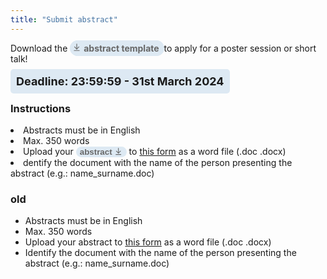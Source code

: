 ```yaml
---
title: "Submit abstract"
---
```



```{=html}
<div class="vacolo">
    <span class='cavolo'>Download the </span>
    <a href="Abstract_Template_Submisison.docx" download class="bottone-napoleone" alt='template download'>
        <svg xmlns="http://www.w3.org/2000/svg" width="24" height="24" viewBox="0 0 24 24" fill="none" stroke="currentColor" stroke-width="2" stroke-linecap="round" stroke-linejoin="round" class="lucide lucide-arrow-down-to-line"><path d="M12 17V3"/><path d="m6 11 6 6 6-6"/><path d="M19 21H5"/></svg>
        <strong>abstract template</strong>
    </a>
    <span class='cavolo'> to apply for a poster session or short talk!</span>
  </div>
<br>
<style>
  .vacolo {
    display : block;
  }
  .bottone-napoleone {
    border: 4px solid #dde9f3;
    border-radius: 50px;
    background-color: #dde9f3;
    color : #676767;
    align-items: center;
    text-decoration: none; 
  }
  .bottone-napoleone svg {
    width: 1em; /* Adjust this value to your needs */
    vertical-align: top;
  }
  .bottone-napoleone :hover {
    align-items: center;
    background-color: #dde9f3;
    /*font-size: 24px;*/
    color : #000000;
  }
  .muoviti {
    border: #0000ff;
    align-items: center;
    background-color: #dde9f3;
    border-radius: 5px;
    padding: 9px;
    font-size: 18px;
  }
</style>

<strong class='muoviti'>Deadline: 23:59:59 - 31st March 2024</strong>
```

### Instructions
```{=html}
<div class="cavoletti">
  <li>Abstracts must be in English</li>
  <li>Max. 350 words</li>
  <li>Upload your
  <button class="bottone-napoleone" alt='abstract download' style="border: 0px solid #dde9f3;">
      <strong>abstract</strong>
      <svg xmlns="http://www.w3.org/2000/svg" width="24" height="24" viewBox="0 0 24 24" fill="none" stroke="currentColor" stroke-width="2" stroke-linecap="round" stroke-linejoin="round" class="lucide lucide-arrow-down-to-line"><path d="M12 17V3"/><path d="m6 11 6 6 6-6"/><path d="M19 21H5"/></svg>
  </button>
  to
  <a target='_blank' href="https://forms.gle/SpxhraLCgUY8SPF86">this form</a>
  as a word file (.doc .docx)</li>
  <li>dentify the document with the name of the person presenting the abstract (e.g.: name_surname.doc)</li>
</div>

```

### old
- Abstracts must be in English
- Max. 350 words
- Upload your abstract to [this form](https://forms.gle/SpxhraLCgUY8SPF86) as a word file (.doc .docx)
- Identify the document with the name of the person presenting the abstract (e.g.: name_surname.doc)

```{=html}
<style>
  .carosello-prionico{
    gap: 10px;
  }

  .carosello-prionico img {
    height: 300px;
  }
</style>

<div id="randomizzazione-prionica" class="carosello-prionico"></div>

<script>
  //Add images to poster.qmd with style='display: none;' so quarto will load them
  var images = [
    "figures/fig4.jpg",
    "figures/fig5.jpg",
    "figures/prion_fig2.jpg",
    "figures/prion_fig1.jpg",
    "figures/prion_fig3.jpg"
  ];
  var randomImage = images[Math.floor(Math.random() * images.length)];
  var imgElement = document.createElement('img');
  imgElement.src = randomImage;
  document.getElementById('randomizzazione-prionica').appendChild(imgElement);
</script>
```